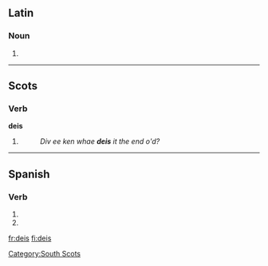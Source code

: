 ==Latin==

===Noun===
{{infl|la|noun}}

# {{form of|dative and ablative plural form |[[deus]]|nodot=1}}

----

==Scots==

===Verb===
'''deis'''

# {{third person singular of|[[dei]]|lang=Scots}}
#: ''Div ee ken whae '''deis''' it the end o'd?''

----

==Spanish==

===Verb===
{{es-verb-form|dar}}

# {{es-verb form of|mood=subj|tense=pres|num=p|pers=2|formal=n|ending=ar|verb=[[dar]]}}
# {{es-verb form of|mood=imp|num=p|pers=2|formal=n|sense=-|ending=ar|verb=[[dar]]}}

[[Category:South Scots]]

[[fr:deis]]
[[fi:deis]]